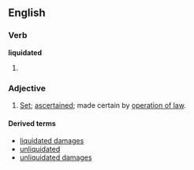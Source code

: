 ==English==
===Verb===
'''liquidated'''
# {{past of|[[liquidate]]}}

===Adjective===
{{en-adj}}
# {{law}} [[set|Set]]; [[ascertained]]; made certain by [[operation of law]].

====Derived terms====
*[[liquidated damages]]
*[[unliquidated]]
*[[unliquidated damages]]